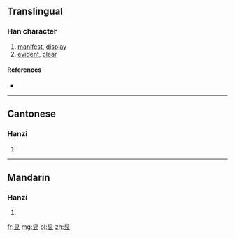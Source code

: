 {{also|顯}}
==Translingual==

===Han character===
{{Han char|rn=72|rad=日|as=05|sn=9|four=|canj=日廿金 (ATC)}}

# [[manifest]], [[display]]
# [[evident]], [[clear]]

====References====
* {{Han ref|kx=0494.181|hdz=21499.100|uh=663E|ud=26174}}

----

==Cantonese==

===Hanzi===
{{yue-hanzi|jyut=|y=hin2|tra=顯}}

# {{defn|Cantonese|sort=日05}}

----

==Mandarin==

===Hanzi===
{{cmn-hanzi|tra=顯|pin=[[xiǎn]] ([[xian3]])|wg=hsien<sup>3</sup>}}

# {{defn|Mandarin|sort=日05}}

[[fr:显]]
[[mg:显]]
[[pl:显]]
[[zh:显]]